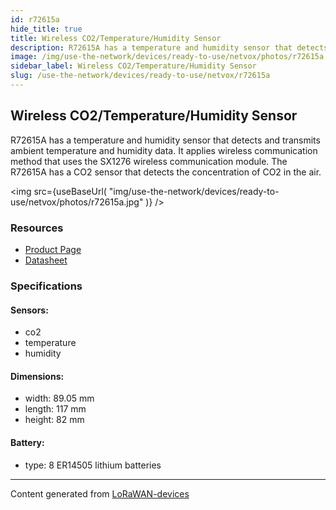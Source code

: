 ```yaml
---
id: r72615a
hide_title: true
title: Wireless CO2/Temperature/Humidity Sensor
description: R72615A has a temperature and humidity sensor that detects and transmits ambient temperature and humidity data. It applies wireless communication method that uses the SX1276 wireless communication module. The R72615A has a CO2 sensor that detects the concentration of CO2 in the air.
image: /img/use-the-network/devices/ready-to-use/netvox/photos/r72615a.jpg
sidebar_label: Wireless CO2/Temperature/Humidity Sensor
slug: /use-the-network/devices/ready-to-use/netvox/r72615a
---
```



## Wireless CO2/Temperature/Humidity Sensor

R72615A has a temperature and humidity sensor that detects and transmits ambient temperature and humidity data. It applies wireless communication method that uses the SX1276 wireless communication module. The R72615A has a CO2 sensor that detects the concentration of CO2 in the air.

<img
src={useBaseUrl(
"img/use-the-network/devices/ready-to-use/netvox/photos/r72615a.jpg"
)}
/>

### Resources

- [Product Page](http://www.netvox.com.tw/product.asp?pro=R72615A)
- [Datasheet](http://www.netvox.com.tw/um/R72615A/R72615Adatasheet.pdf)

### Specifications

#### Sensors:
- co2
- temperature
- humidity
#### Dimensions:
- width: 89.05 mm
- length: 117 mm
- height: 82 mm
#### Battery: 
- type: 8 ER14505 lithium batteries



---
Content generated from [LoRaWAN-devices](https://github.com/TheThingsNetwork/lorawan-devices)
